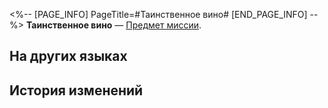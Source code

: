 <%-- [PAGE_INFO]
PageTitle=#Таинственное вино#
[END_PAGE_INFO] --%>
{{Предмет Инфобокс
|id          = 140547
|Изображение = Предмет Таинственное вино.png
|Тип         = Предмет миссии
|Инвентарь   = Миссии
|Редкость    = 3
|Эффект      = 
|Описание    = Совершенно необходимо для таинственного обряда, но, правда, пахнет как-то странно.
}}
'''Таинственное вино''' — [[Предмет миссии]].

==На других языках==
{{На других языках
|en   = Mystical Philter
|zhs  = 神秘的佳酿
|zht  = 神秘的佳釀
|ja   = 神秘的なネクタール
|ko   = 신비로운 미주
|es   = Licor místico
|fr   = Philtre mystique
|ru   = Таинственное вино
|th   = น้ำอมฤตชั้นดีแห่งความลึกลับ
|vi   = Rượu Ngọt Thần Bí
|de   = Mystischer Trunk
|id   = Racikan Misterius
|pt   = Filtro Místico
}}

==История изменений==
{{История изменений|3.5}}